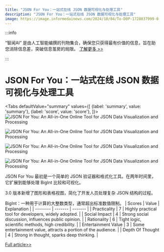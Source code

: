 ```yaml
---
title: "JSON For You：一站式在线 JSON 数据可视化与处理工具"
description: "JSON For You：一站式在线 JSON 数据可视化与处理工具"
image: https://image.informedainews.com/2024/10/04/To-D0P-1728037999-0.jpg
---
```



:::info

“智闻AI“ 是由人工智能编撰的刊物集合，确保您只获得最有价值的信息，旨在助您消除信息差，突破信息茧房的局限。  [了解更多 >>](/)

:::

# JSON For You：一站式在线 JSON 数据可视化与处理工具


<Tabs
	defaultValue="summary"
	values={[
	{label: 'summary', value: 'summary'},
	{label: 'score', value: 'score'},
]}>
<TabItem value="summary">
<img
  src="https://image.informedainews.com/2024/10/04/To-D0P-1728037999-0.jpg"
  alt="JSON For You: An All-in-One Online Tool for JSON Data Visualization and Processing"
/>

<img
  src="https://image.informedainews.com/2024/10/04/To-kI9-1728037999-1.jpg"
  alt="JSON For You: An All-in-One Online Tool for JSON Data Visualization and Processing"
/>

<img
  src="https://image.informedainews.com/2024/10/04/To-Hnz-1728037999-2.jpg"
  alt="JSON For You: An All-in-One Online Tool for JSON Data Visualization and Processing"
/>

<img
  src="https://image.informedainews.com/2024/10/04/To-7RW-1728037999-3.jpg"
  alt="JSON For You: An All-in-One Online Tool for JSON Data Visualization and Processing"
/>



JSON For You 最初是一个简单的 JSON 验证器和格式化工具。在两年时间里，它扩展到能够处理 BigInt 比较和可视化。

3.0 版本新增了图形和表格视图，简化了开发人员处理复杂 JSON 结构的过程。

BigInt：一种用于计算的大整数类型，通常超出标准数值限制。
</TabItem>
<TabItem value="score">
	| Scores     | Value   | Explanation |
	| -------- | ------- | ------- |
	| Practicality  | 7    | Highly practical tool for developers, widely adopted.    |
	| Social Impact | 4     | Strong social discussion, influences public opinion.    |
	| Rationality    | 6    | Tight logic, scientific methods, high credibility.    |
	| Entertainment Value    | 3    | Some entertainment value, attracts a portion of the audience.    |
	| Depth Of Thought    | 4    | Strong in thought, sparks deep thinking.    |
</TabItem>
</Tabs>

[Full article>>](https://github.com/ruanyf/weekly/issues/5192)
